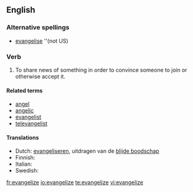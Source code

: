 ==English==

===Alternative spellings===
* [[evangelise]] ''(not US)

===Verb===
{{en-verb|evangeliz|ing}}

# To share news of something in order to convince someone to join or otherwise accept it.

====Related terms====
* [[angel]]
* [[angelic]]
* [[evangelist]]
* [[televangelist]]

====Translations====
* Dutch: [[evangeliseren]], uitdragen van de [[blijde boodschap]]
* Finnish: {{t-|fi|evankelioida}}
* Italian: {{t+|it|evangelizzare}}
* Swedish: {{t|sv|evangelisera}}

[[fr:evangelize]]
[[io:evangelize]]
[[te:evangelize]]
[[vi:evangelize]]